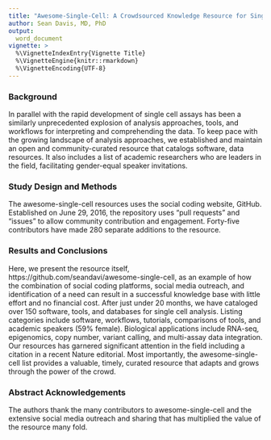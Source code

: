 ```yaml
---
title: "Awesome-Single-Cell: A Crowdsourced Knowledge Resource for Single Cell Data Analysis"
author: Sean Davis, MD, PhD
output: 
  word_document
vignette: >
  %\VignetteIndexEntry{Vignette Title}
  %\VignetteEngine{knitr::rmarkdown}
  %\VignetteEncoding{UTF-8}  
---
```


### Background

In parallel with the rapid development of single cell assays has been a similarly unprecedented explosion of analysis approaches, tools, and workflows for interpreting and comprehending the data. To keep pace with the growing landscape of analysis approaches, we established and maintain an open and community-curated resource that catalogs software, data resources. It also includes a list of academic researchers who are leaders in the field, facilitating gender-equal speaker invitations.

### Study Design and Methods 

The awesome-single-cell resources uses the social coding website, GitHub. Established on June 29, 2016, the repository uses "pull requests" and "issues" to allow community contribution and engagement. Forty-five contributors have made 280 separate additions to the resource.

### Results and Conclusions

Here, we present the resource itself, https://github.com/seandavi/awesome-single-cell, as an example of how the combination of social coding platforms, social media outreach, and identification of a need can result in a successful knowledge base with little effort and no financial cost. After just under 20 months, we have cataloged over 150 software, tools, and databases for single cell analysis. Listing categories include software, workflows, tutorials, comparisons of tools, and academic speakers (59% female). Biological applications include RNA-seq, epigenomics, copy number, variant calling, and multi-assay data integration. Our resources has garnered significant attention in the field including a citation in a recent Nature editorial. Most importantly, the awesome-single-cell list provides a valuable, timely, curated resource that adapts and grows through the power of the crowd.

### Abstract Acknowledgements

The authors thank the many contributors to awesome-single-cell and the extensive social media outreach and sharing that has multiplied the value of the resource many fold.
